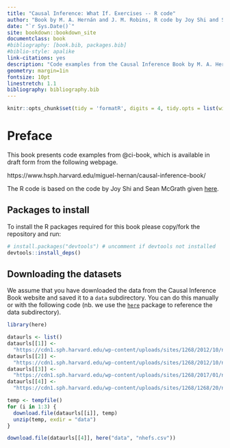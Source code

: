 ```yaml
--- 
title: "Causal Inference: What If. Exercises -- R code"
author: "Book by M. A. Hernán and J. M. Robins, R code by Joy Shi and Sean McGrath, R Markdown code by Tom Palmer"
date: "`r Sys.Date()`"
site: bookdown::bookdown_site
documentclass: book
#bibliography: [book.bib, packages.bib]
#biblio-style: apalike
link-citations: yes
description: "Code examples from the Causal Inference Book by M. A. Hernán and J. M. Robins https://www.hsph.harvard.edu/miguel-hernan/causal-inference-book/"
geometry: margin=1in
fontsize: 10pt
linestretch: 1.1
bibliography: bibliography.bib
---
```


```r
knitr::opts_chunk$set(tidy = 'formatR', digits = 4, tidy.opts = list(width.cutoff = 60)) 
```

# Preface{-}

This book presents code examples from @ci-book, which is available in draft form from the following webpage.

https://www.hsph.harvard.edu/miguel-hernan/causal-inference-book/

The R code is based on the code by Joy Shi and Sean McGrath given [here](https://cdn1.sph.harvard.edu/wp-content/uploads/sites/1268/1268/20/Rcode_CIpart2.zip).

## Packages to install
To install the R packages required for this book please copy/fork the repository and run:
```r
# install.packages("devtools") # uncomment if devtools not installed
devtools::install_deps()
```

## Downloading the datasets
We assume that you have downloaded the data from the Causal Inference Book website and saved it to a `data` subdirectory. You can do this manually or with the following code (nb. we use the [`here`](https://here.r-lib.org/) package to reference the data subdirectory).

```r
library(here)
```

```r
dataurls <- list()
dataurls[[1]] <- 
  "https://cdn1.sph.harvard.edu/wp-content/uploads/sites/1268/2012/10/nhefs_sas.zip"
dataurls[[2]] <- 
  "https://cdn1.sph.harvard.edu/wp-content/uploads/sites/1268/2012/10/nhefs_stata.zip"
dataurls[[3]] <- 
  "https://cdn1.sph.harvard.edu/wp-content/uploads/sites/1268/2017/01/nhefs_excel.zip"
dataurls[[4]] <- 
  "https://cdn1.sph.harvard.edu/wp-content/uploads/sites/1268/1268/20/nhefs.csv"

temp <- tempfile()
for (i in 1:3) {
  download.file(dataurls[[i]], temp)
  unzip(temp, exdir = "data")
}

download.file(dataurls[[4]], here("data", "nhefs.csv"))
```

\mainmatter
